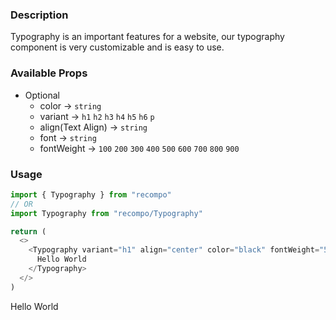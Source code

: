
### Description

Typography is an important features for a website, our typography component is very customizable and is easy to use.

### Available Props

- Optional
  - color &rarr; `string`
  - variant &rarr; `h1` `h2` `h3` `h4` `h5` `h6` `p`
  - align(Text Align) &rarr; `string`
  - font &rarr; `string`
  - fontWeight &rarr; `100` `200` `300` `400` `500` `600` `700` `800` `900`

### Usage

```js
import { Typography } from "recompo"
// OR
import Typography from "recompo/Typography"

return (
  <>
    <Typography variant="h1" align="center" color="black" fontWeight="500">
      Hello World
    </Typography>
  </>
)
```

<Typography variant="h1" align="center" color="black" fontWeight="500">
  Hello World
</Typography>
